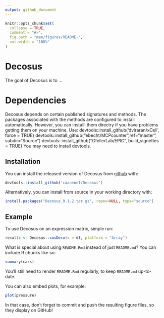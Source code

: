 ```yaml
---
output: github_document
---
```


<!-- README.md is generated from README.Rmd. Please edit that file -->

```r
knitr::opts_chunk$set(
  collapse = TRUE,
  comment = "#>",
  fig.path = "man/figures/README-",
  out.width = "100%"
)
```

# Decosus

<!-- badges: start -->
<!-- badges: end -->
The goal of Decosus is to ...

# Dependencies
Decosus depends on certain published signatures and methods. The packages associated with the methods are configured to install automatically. However, you can installl them directry if you have problems getting them on your machine.
Use: 
  devtools::install_github('dviraran/xCell', force = TRUE)
  devtools::install_github("ebecht/MCPcounter",ref="master", subdir="Source")
  devtools::install_github("GfellerLab/EPIC", build_vignettes = TRUE)
You may need to install devtools.

## Installation
You can install the released version of Decosus from [github](https://github.com/caanene1) with:

``` r
devtools::install_github('caanene1/Decosus')
```

Alternatively, you can install from source in your working directory with:

``` r
install.packages("Decosus_0.1.2.tar.gz", repos=NULL, type="source")
```

## Example

To use Decosus on an expression matrix, simple run: 
```r
results <- Decosus::cosDeco(x = df, platform = "Array")
```

What is special about using `README.Rmd` instead of just `README.md`? You can include R chunks like so:

```r
summary(cars)
```

You'll still need to render `README.Rmd` regularly, to keep `README.md` up-to-date.

You can also embed plots, for example:

```r
plot(pressure)
```

In that case, don't forget to commit and push the resulting figure files, so they display on GitHub!
